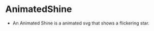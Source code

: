 
<Meta title="Achievements/AnimatedShine" component={AnimatedShine} />

# AnimatedShine

-   An Animated Shine is a animated svg that shows a flickering star.

<Story name="Animated Shine">
    <AnimatedShine
        props={{
            initialSize: 60,
            positionLeft: 0,
            positionTop: 0,
            animationStart: 0,
        }}
    />
</Story>
